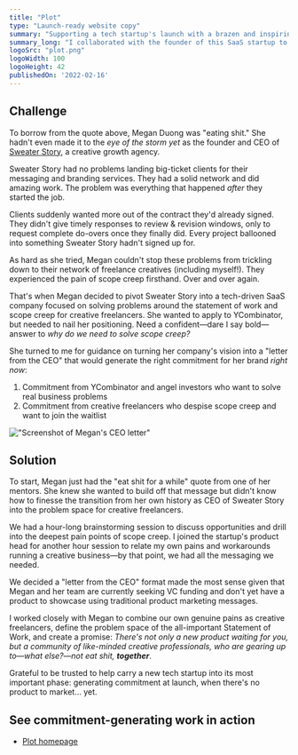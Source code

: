 ```yaml
---
title: "Plot"
type: "Launch-ready website copy"
summary: "Supporting a tech startup's launch with a brazen and inspiring letter from the CEO, tailored to generate commitment from VCs and creative freelancers."
summary_long: "I collaborated with the founder of this SaaS startup to translate our real-world pains around the Statement of Work and scope creep into a 'letter from the CEO' that accomplishes two disparate but equally important goals: generate commitment from VCs and prospective users alike."
logoSrc: "plot.png"
logoWidth: 100
logoHeight: 42
publishedOn: '2022-02-16'
---
```


## Challenge

To borrow from the quote above, Megan Duong was "eating shit." She hadn't even made it to the _eye of the storm yet_ as
the founder and CEO of [Sweater Story](https://www.sweaterstory.com/), a creative growth agency.

Sweater Story had no problems landing big-ticket clients for their messaging and branding services. They had a solid
network and did amazing work. The problem was everything that happened _after_ they started the job.

Clients suddenly wanted more out of the contract they'd already signed. They didn't give timely responses to review
&amp; revision windows, only to request complete do-overs once they finally did. Every project ballooned into something Sweater Story hadn't signed up for.

As hard as she tried, Megan couldn't stop these problems from trickling down to their network of freelance creatives
(including myself!). They experienced the pain of scope creep firsthand. Over and over again.

That's when Megan decided to pivot Sweater Story into a tech-driven SaaS company focused on solving problems around the
statement of work and scope creep for creative freelancers. She wanted to apply to YCombinator, but needed to nail her
positioning. Need a confident&mdash;dare I say bold&mdash;answer to _why do we need to solve scope creep?_

She turned to me for guidance on turning her company's vision into a "letter from the CEO" that would generate the right
commitment for her brand _right now_:

1. Commitment from YCombinator and angel investors who want to solve real business problems
2. Commitment from creative freelancers who <span className="text-orange font-semibold">despise</span> scope creep and
   want to join the waitlist

!["Screenshot of Megan's CEO letter"](/static/projects/plot/copy.png)

## Solution

To start, Megan just had the "eat shit for a while" quote from one of her mentors. She knew she wanted to build off that
message but didn't know how to finesse the transition from her own history as CEO of Sweater Story into the problem
space for creative freelancers.

We had a hour-long brainstorming session to discuss opportunities and drill into the deepest pain points of scope creep.
I joined the startup's product head for another hour session to relate my own pains and workarounds running a creative
business&mdash;by that point, we had all the messaging we needed.

We decided a "letter from the CEO" format made the most sense given that Megan and her team are currently seeking VC
funding and don't yet have a product to showcase using traditional product marketing messages.

I worked closely with Megan to combine our own genuine pains as creative freelancers, define the problem space of the
all-important Statement of Work, and create a promise: *There's not only a new product waiting for you, but a community
of like-minded creative professionals, who are gearing up to&mdash;what else?&mdash;not eat shit, **together***.

Grateful to be trusted to help carry a new tech startup into its most important phase: generating commitment at launch,
when <span className="text-orange font-semibold">there's no product to market</span>... yet.

## See commitment-generating work in action

- [Plot homepage](https://www.tryplot.com/)
